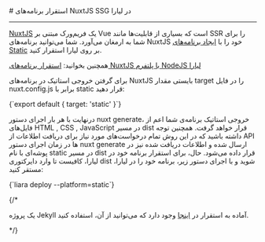 

<Layout>
<Head>
<title>مستندات استقرار برنامه‌های NuxtJS SSG - لیارا</title>
<meta property="og:title" content="مستندات خدمات رایانش ابری لیارا" />
<meta property="og:description" content="مستندات مربوط به نحوه استقرار برنامه‌های NuxtJS SSG در پلتفرم Static در لیارا"  />
<meta property="og:image" content="https://files.liara.ir/liara/logos/liara-poster.jpg" />
</Head>
# استقرار برنامه‌های NuxtJS SSG در لیارا
<hr className="mb-2" />
<a href="https://nuxt.com/" className="text-[#2196f3] ">NuxtJS</a> یک فریم‌ورک مبتنی بر Vue است که بسیاری از قابلیت‌ها مانند SSR را برای شما به ارمغان می‌آورد. شما می‌توانید برنامه‌های NuxtJS خود را با <a href="../../how-tos/create-app" className="text-[#2196f3] ">ایجاد برنامه‌های Static</a> بر روی لیارا استقرار کنید.

<div className="h-2" />
<Alert variant="success">
<p>
همچنین بخوانید: <a href="/paas/nodejs/related-apps/nuxtjs" className="text-[#2196f3] ">استقرار برنامه‌های NuxtJS با پلتفرم NodeJS لیارا</a>
</p>
</Alert>
<div className="h-2" />

برای گرفتن خروجی استاتیک در برنامه‌های NuxtJS بایستی مقدار <Important>target</Important> را در فایل <Important>nuxt.config.js</Important> برابر با <Important>static</Important> قرار دهید:

<div className="h-2" />
<div dir='ltr'>
    <Highlight className="js">
        {`export default {
  target: 'static'
}`}
    </Highlight>
</div>
<div className="h-2" />

درنهایت با هر بار اجرای دستور <Important>nuxt generate</Important>، خروجی استاتیک برنامه‌ی شما اعم از فایل‌های HTML , CSS , JavaScript در مسیر <Important>dist</Important> قرار خواهد گرفت. همچنین توجه داشته باشید که در این روش تمام درخواست‌های مورد نیاز برای دریافت اطلاعات از API ها در زمان اجرای دستور <Important>nuxt generate</Important> ارسال شده و اطلاعات دریافت شده نیز در پوشه‌ای با نام static در مسیر dist قرار داده می‌شود.
حال، برای استقرار برنامه خود در لیارا، کافیست تا وارد دایرکتوری <Important>dist</Important> شوید و با اجرای دستور زیر، برنامه خود را در لیارا، مستقر کنید:

<div className="h-2" />
<div dir='ltr'>
    <Highlight className="js">
        {`liara deploy --platform=static`}
    </Highlight>
</div>
<div className="h-2" />

{/* <Alert variant="success">
<p>
یک پروژه Jekyll آماده به استقرار در <a href="https://github.com/liara-cloud/hapi-getting-started" className="text-[#2196f3] ">اینجا</a> وجود دارد که می‌توانید از آن، استفاده کنید.
</p>
</Alert> */}

</Layout>